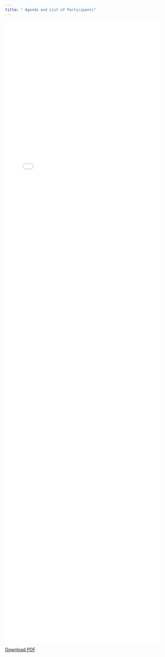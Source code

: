 ```yaml
---
title: " Agenda and List of Participants"
---
```




![](images/Agenda.pdf){width=100% height=2000}

[Download PDF](images/Agenda.pdf)
